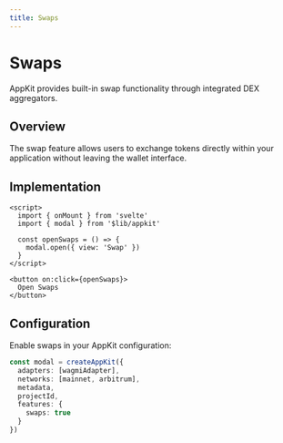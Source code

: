 ```yaml
---
title: Swaps
---
```


# Swaps

AppKit provides built-in swap functionality through integrated DEX aggregators.

## Overview

The swap feature allows users to exchange tokens directly within your application without leaving the wallet interface.

## Implementation

```svelte
<script>
  import { onMount } from 'svelte'
  import { modal } from '$lib/appkit'

  const openSwaps = () => {
    modal.open({ view: 'Swap' })
  }
</script>

<button on:click={openSwaps}>
  Open Swaps
</button>
```

## Configuration

Enable swaps in your AppKit configuration:

```ts
const modal = createAppKit({
  adapters: [wagmiAdapter],
  networks: [mainnet, arbitrum],
  metadata,
  projectId,
  features: {
    swaps: true
  }
})
```
